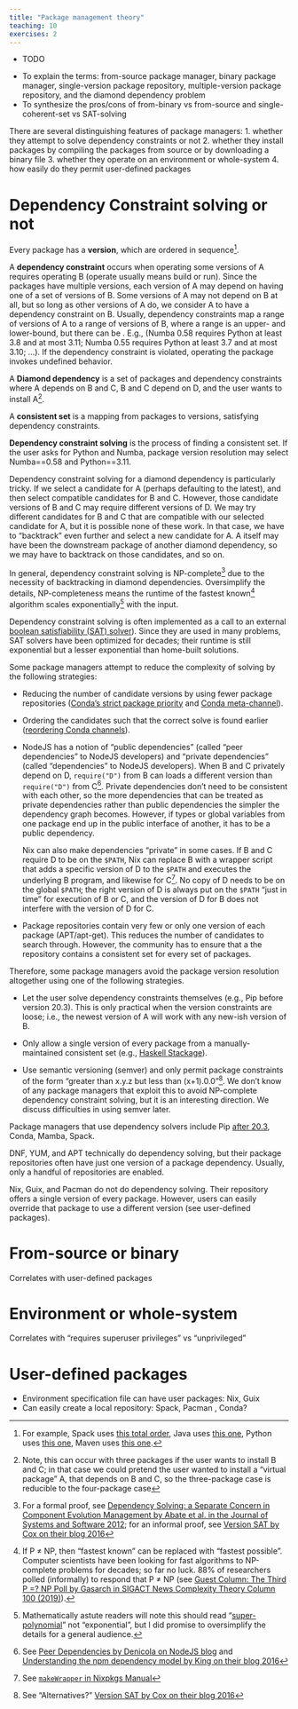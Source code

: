 ```yaml
---
title: "Package management theory"
teaching: 10
exercises: 2
---
```


:::::::::::::::::::::::::::::::::::::: questions

- TODO

::::::::::::::::::::::::::::::::::::::::::::::::

::::::::::::::::::::::::::::::::::::: objectives

- To explain the terms: from-source package manager, binary package manager, single-version package repository, multiple-version package repository, and the diamond dependency problem
- To synthesize the pros/cons of from-binary vs from-source and single-coherent-set vs SAT-solving

::::::::::::::::::::::::::::::::::::::::::::::::

There are several distinguishing features of package managers:
1. whether they attempt to solve dependency constraints or not
2. whether they install packages by compiling the packages from source or by downloading a binary file
3. whether they operate on an environment or whole-system
4. how easily do they permit user-defined packages

# Dependency Constraint solving or not

Every package has a **version**, which are ordered in sequence^[For example, Spack uses [this total order](https://github.com/spack/spack/blob/e0c6cca65cd001f1e28beac87318dfb605fab22a/lib/spack/docs/packaging_guide.rst#version-comparison), Java uses [this one](https://docs.oracle.com/javase/9/docs/api/java/lang/module/ModuleDescriptor.Version.html), Python uses [this one](https://peps.python.org/pep-0440/), Maven uses [this one](https://docs.oracle.com/middleware/1212/core/MAVEN/maven_version.htm).].

A **dependency constraint** occurs when operating some versions of A requires operating B (operate usually means build or run).
Since the packages have multiple versions, each version of A may depend on having one of a set of versions of B.
Some versions of A may not depend on B at all, but so long as other versions of A do, we consider A to have a dependency constraint on B.
Usually, dependency constraints map a range of versions of A to a range of versions of B, where a range is an upper- and lower-bound, but there can be .
E.g., (Numba 0.58 requires Python at least 3.8 and at most 3.11; Numba 0.55 requires Python at least 3.7 and at most 3.10; ...).
If the dependency constraint is violated, operating the package invokes undefined behavior.

A **Diamond dependency** is a set of packages and dependency constraints where A depends on B and C, B and C depend on D, and the user wants to install A^[Note, this can occur with three packages if the user wants to install B and C; in that case we could pretend the user wanted to install a "virtual package" A, that depends on B and C, so the three-package case is reducible to the four-package case].

<!-- TODO: figure -->

A **consistent set** is a mapping from packages to versions, satisfying dependency constraints.

**Dependency constraint solving** is the process of finding a consistent set.
If the user asks for Python and Numba, package version resolution may select Numba==0.58 and Python==3.11.

Dependency constraint solving for a diamond dependency is particularly tricky.
If we select a candidate for A (perhaps defaulting to the latest), and then select compatible candidates for B and C. However, those candidate versions of B and C may require different versions of D.
We may try different candidates for B and C that are compatible with our selected candidate for A, but it is possible none of these work.
In that case, we have to "backtrack" even further and select a new candidate for A.
A itself may have been the downstream package of another diamond dependency, so we may have to backtrack on those candidates, and so on.

In general, dependency constraint solving is NP-complete^[For a formal proof, see [Dependency Solving: a Separate Concern in Component Evolution Management by Abate et al. in the Journal of Systems and Software 2012](https://www.sciencedirect.com/science/article/abs/pii/S0164121212000477); for an informal proof, see [Version SAT by Cox on their blog 2016](https://research.swtch.com/version-sat)] due to the necessity of backtracking in diamond dependencies.
Oversimplify the details, NP-completeness means the runtime of the fastest known^[If P ≠ NP, then "fastest known" can be replaced with "fastest possible". Computer scientists have been looking for fast algorithms to NP-complete problems for decades; so far no luck. 88% of researchers polled (informally) to respond that P ≠ NP (see [Guest Column: The Third P =? NP Poll by Gasarch in SIGACT News Complexity Theory Column 100 (2019)](https://www.cs.umd.edu/users/gasarch/BLOGPAPERS/pollpaper3.pdf)).] algorithm scales exponentially^[Mathematically astute readers will note this should read "[super-polynomial](https://en.wikipedia.org/wiki/Time_complexity#Superpolynomial_time)" not "exponential", but I did promise to oversimplify the details for a general audience.] with the input.

Dependency constraint solving is often implemented as a call to an external [boolean satisfiability (SAT) solver](https://www.wikiwand.com/en/SAT_solver)).
Since they are used in many problems, SAT solvers have been optimized for decades; their runtime is still exponential but a lesser exponential than home-built solutions.

<!-- Slow dependency solving is particularly a pain point for Conda users^[See [conda/conda#7239 on GitHub](https://github.com/conda/conda/issues/7239)]. -->
<!-- [Mamba](https://mamba.readthedocs.io/en/latest/index.html) is a drop-in replcaement for Conda that uses a faster dependency constraint solver, called [libsolv](https://github.com/openSUSE/libsolv). -->
<!-- Conda introduced an experimental option to use Mamba's wrapper around libsolv^[See [A Faster Solver for Conda: Libmamba on Anaconda's blog 2016](https://www.anaconda.com/blog/a-faster-conda-for-a-growing-community)]. -->

Some package managers attempt to reduce the complexity of solving by the following strategies:

- Reducing the number of candidate versions by using fewer package repositories ([Conda's strict package priority](https://docs.conda.io/projects/conda/en/latest/user-guide/concepts/conda-performance.html#set-strict-channel-priority) and [Conda meta-channel](https://medium.com/@marius.v.niekerk/conda-metachannel-f962241c9437)).

- Ordering the candidates such that the correct solve is found earlier ([reordering Conda channels](https://stackoverflow.com/a/66963979/1078199)).

- NodeJS has a notion of "public dependencies" (called "peer dependencies" to NodeJS developers) and "private dependencies" (called "dependencies" to NodeJS developers).
  When B and C privately depend on D, `require("D")` from B can loads a different version than `require("D")` from C^[See [Peer Dependencies by Denicola on NodeJS blog](https://nodejs.org/en/blog/npm/peer-dependencies) and [Understanding the npm dependency model by King on their blog 2016](https://lexi-lambda.github.io/blog/2016/08/24/understanding-the-npm-dependency-model/)].
  Private dependencies don't need to be consistent with each other, so the more dependencies that can be treated as private dependencies rather than public dependencies the simpler the dependency graph becomes.
  However, if types or global variables from one package end up in the public interface of another, it has to be a public dependency.

  Nix can also make dependencies "private" in some cases.
  If B and C require D to be on the `$PATH`, Nix can replace B with a wrapper script that adds a specific version of D to the `$PATH` and executes the underlying B program, and likewise for C^[See [`makeWrapper` in Nixpkgs Manual](https://nixos.org/manual/nixpkgs/stable/#fun-makeWrapper)].
  No copy of D needs to be on the global `$PATH`; the right version of D is always put on the `$PATH` "just in time" for execution of B or C, and the version of D for B does not interfere with the version of D for C.

- Package repositories contain very few or only one version of each package (APT/apt-get).
  This reduces the number of candidates to search through.
  However, the community has to ensure that a the repository contains a consistent set for every set of packages.

Therefore, some package managers avoid the package version resolution altogether using one of the following strategies.

- Let the user solve dependency constraints themselves (e.g., Pip before version 20.3).
  This is only practical when the version constraints are loose; i.e., the newest version of A will work with any new-ish version of B.

- Only allow a single version of every package from a manually-maintained consistent set (e.g., [Haskell Stackage](https://www.stackage.org/)).

- Use semantic versioning (semver) and only permit package constraints of the form "greater than x.y.z but less than (x+1).0.0"^[See "Alternatives?" [Version SAT by Cox on their blog 2016](https://research.swtch.com/version-sat)].
  We don't know of any package managers that exploit this to avoid NP-complete dependency constraint solving, but it is an interesting direction.
  We discuss difficulties in using semver later. <!-- TODO link -->

Package managers that use dependency solvers include Pip [after 20.3](https://pip.pypa.io/en/stable/topics/dependency-resolution/#backtracking), Conda, Mamba, Spack.

DNF, YUM, and APT technically do dependency solving, but their package repositories often have just one version of a package dependency.
Usually, only a handful of repositories are enabled.

Nix, Guix, and Pacman do not do dependency solving.
Their repository offers a single version of every package.
However, users can easily override that package to use a different version (see user-defined packages).

# From-source or binary

Correlates with user-defined packages

# Environment or whole-system

Correlates with "requires superuser privileges" vs "unprivileged"

# User-defined packages

- Environment specification file can have user packages: Nix, Guix
- Can easily create a local repository: Spack, Pacman <!-- TODO: more research needed -->, Conda?
